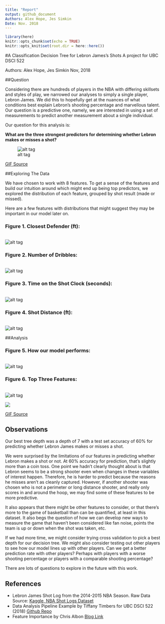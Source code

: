 ```yaml
---
title: "Report"
output: github_document
Authors: Alex Hope, Jes Simkin
Date: Nov. 2018
---
```


```r
library(here)
knitr::opts_chunk$set(echo = TRUE)
knitr::opts_knit$set(root.dir = here::here())
```

#A Classification Decision Tree for Lebron James's Shots
A project for UBC DSCI 522

Authors: Alex Hope, Jes Simkin Nov, 2018

##Question


Considering there are hundreds of players in the NBA with differing skillsets and styles of play, we narrowed our analyses to simply a single player, Lebron James. We did this to hopefully get at the nuances of what conditions best explain Lebron's shooting percentage and marvellous talent. Our question is a predictive one, namely, we are interested in using a set of measurements to predict another measurement about a single individual.

Our question for this analysis is:

**What are the three strongest predictors for determining whether Lebron makes or misses a shot?**

![alt tag](https://media.giphy.com/media/l0MYwdebx8o0XI56E/giphy-tumblr.gif)

[GIF Source](https://media.giphy.com/media/l0MYwdebx8o0XI56E/giphy-tumblr.gif)

##Exploring The Data


We have chosen to work with 8 features. To get a sense of the features and build our intuition around which might end up being top predictors, we explored the distribution of each feature, grouped by shot result (made or missed).

Here are a few features with distributions that might suggest they may be important in our model later on.

### Figure 1. Closest Defender (ft): 
<br>
![alt tag](../results/figs/EDA_CLOSE_DEF_DIST_lebron_james.png)

### Figure 2. Number of Dribbles: 
<br>
![alt tag](../results/figs/EDA_DRIBBLES_lebron_james.png)

### Figure 3. Time on the Shot Clock (seconds): 
<br>
![alt tag](../results/figs/EDA_SHOT_CLOCK_lebron_james.png)

### Figure 4. Shot Distance (ft): 
<br>
![alt tag](../results/figs/EDA_SHOT_DIST_lebron_james.png)


##Analysis


###  Figure 5. How our model performs:
<br>
![alt tag](../results/figs/train-test-acc_lebron james.png)

###  Figure 6. Top Three Features:
<br>
![alt tag](../results/figs/best_features_lebron james.png)

<img src="https://media.giphy.com/media/lKafiHISf6FEtciruw/giphy.gif">  

<a href="https://media.giphy.com/media/lKafiHISf6FEtciruw/giphy.gif">GIF Source</a>

## Observations

Our best tree depth was a depth of 7 with a test set accuracy of 60% for predicting whether Lebron James makes or misses a shot.

We were surprised by the limitations of our features in predicting whether Lebron makes a shot or not. At 60% accuracy for prediction, that's slightly more than a coin toss. One point we hadn't clearly thought about is that Lebron seems to be a strong shooter even when changes in these variables of interest happen. Therefore, he is harder to predict because the reasons he misses aren't as cleanly captured. However, if another shooter was chosen who is not a perimeter or long distance shooter, and really only scores in and around the hoop, we may find some of these features to be more predictive.

It also appears that there might be other features to consider, or that there's more to the game of basketball than can be quantified, at least in this dataset. It also begs the question of how we can develop new ways to measure the game that haven't been considered like fan noise, points the team is up or down when the shot was taken, etc.

If we had more time, we might consider trying cross validation to pick a best depth for our decision tree. We might also consider testing out other players to see how our model lines up with other players. Can we get a better prediction rate with other players? Perhaps with players with a worse shooting percentage or players with a comparable shooting percentage?

There are lots of questions to explore in the future with this work.

## References

-   Lebron James Shot Log from the 2014-2015 NBA Season. Raw Data Source: [Kaggle, NBA Shot Logs Dataset](https://www.kaggle.com/dansbecker/nba-shot-logs/home)
-   Data Analysis Pipeline Example by Tiffany Timbers for UBC DSCI 522 (2018) [Github Repo](https://github.com/ttimbers/data_analysis_pipeline_eg/tree/v1.1)
-   Feature Importance by Chris Albon [Blog Link](https://chrisalbon.com/machine_learning/trees_and_forests/feature_importance/)

